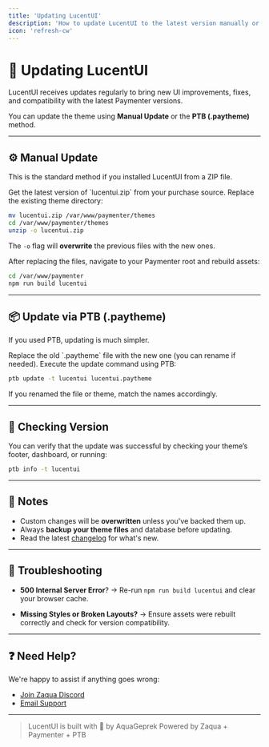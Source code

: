 ```yaml
---
title: 'Updating LucentUI'
description: 'How to update LucentUI to the latest version manually or via PTB.'
icon: 'refresh-cw'
---
```


# 🔄 Updating LucentUI

LucentUI receives updates regularly to bring new UI improvements, fixes, and compatibility with the latest Paymenter versions.

You can update the theme using **Manual Update** or the **PTB (.paytheme)** method.

---

## ⚙️ Manual Update

This is the standard method if you installed LucentUI from a ZIP file.

<Steps>

<Step title="Download the latest ZIP">
Get the latest version of `lucentui.zip` from your purchase source.
</Step>

<Step title="Upload and overwrite">
Replace the existing theme directory:

```bash
mv lucentui.zip /var/www/paymenter/themes
cd /var/www/paymenter/themes
unzip -o lucentui.zip
```
The `-o` flag will **overwrite** the previous files with the new ones. 
</Step>

<Step title="Rebuild the theme">
After replacing the files, navigate to your Paymenter root and rebuild assets:

```bash
cd /var/www/paymenter
npm run build lucentui
```

</Step>

</Steps>

---

## 📦 Update via PTB (.paytheme)

If you used PTB, updating is much simpler.

<Steps>

<Step title="Place the new .paytheme file">
Replace the old `.paytheme` file with the new one (you can rename if needed).
</Step>

<Step title="Run update command">
Execute the update command using PTB:

```bash
ptb update -t lucentui lucentui.paytheme
```

If you renamed the file or theme, match the names accordingly. 
</Step>

</Steps>

---

## 🧪 Checking Version

You can verify that the update was successful by checking your theme’s footer, dashboard, or running:

```bash
ptb info -t lucentui
```

---

## 📌 Notes

* Custom changes will be **overwritten** unless you've backed them up.
* Always **backup your theme files** and database before updating.
* Read the latest [changelog](https://discord.gg/UYMrM8kDne) for what's new.

---

## 🚨 Troubleshooting

* **500 Internal Server Error**?
  → Re-run `npm run build lucentui` and clear your browser cache.

* **Missing Styles or Broken Layouts?**
  → Ensure assets were rebuilt correctly and check for version compatibility.

---

## ❓ Need Help?

We're happy to assist if anything goes wrong:

* [Join Zaqua Discord](https://discord.gg/UYMrM8kDne)
* [Email Support](mailto:jstazka@icloud.com)

---

> LucentUI is built with 💙 by AquaGeprek
> Powered by Zaqua + Paymenter + PTB